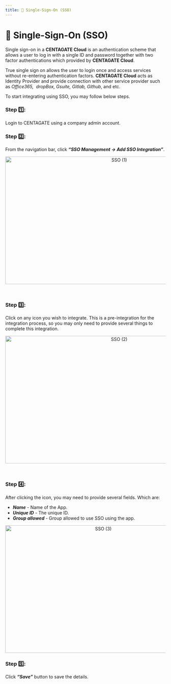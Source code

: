 ```yaml
---
title: 🔐 Single-Sign-On (SSO)
---
```


# 🔐 Single-Sign-On (SSO)

Single sign-on in a **CENTAGATE Cloud** is an authentication scheme that allows a user to log in with a single ID and password together with two factor authentications which provided by **CENTAGATE Cloud**.  <br>

True single sign on allows the user to login once and access services without re-entering authentication factors. **CENTAGATE Cloud** acts as Identity Provider and provide connection with other service provider such as *Office365,  dropBox, Gsuite, Gitlab, Github*, and etc.

To start integrating using SSO, you may follow below steps.

### Step 1️⃣: 
Login to CENTAGATE using a company admin account.

### Step 2️⃣:
From the navigation bar, click ***“SSO Management → Add SSO Integration”***.

&#x20;    
<p align="center">
  <img 
    src="https://raw.githubusercontent.com/signingclouddev/CentagateDocs/main/image/1.4 Developer Guide/1.4.2 Integration Guide/sso(1).gif" 
    width="700" 
    height="400" 
    alt="SSO (1)"
  />
</p>

<br>

### Step 3️⃣:
Click on any icon you wish to integrate. This is a pre-integration for the integration process, so you may only need to provide several things to complete this integration.

&#x20;    
<p align="center">
  <img 
    src="https://raw.githubusercontent.com/signingclouddev/CentagateDocs/main/image/1.4 Developer Guide/1.4.2 Integration Guide/sso(2).png" 
    width="700" 
    height="400" 
    alt="SSO (2)"
  />
</p>

<br>

### Step 4️⃣:
After clicking the icon, you may need to provide several fields. Which are: 
- ***Name*** - Name of the App. <br>
- ***Unique ID*** - The unique ID. <br>
- ***Group allowed*** - Group allowed to use SSO using the app.

&#x20;    
<p align="center">
  <img 
    src="https://raw.githubusercontent.com/signingclouddev/CentagateDocs/main/image/1.4 Developer Guide/1.4.2 Integration Guide/sso(3).png" 
    width="600" 
    height="400" 
    alt="SSO (3)"
  />
</p>

### Step 5️⃣:
Click ***“Save”*** button to save the details.

<br>
